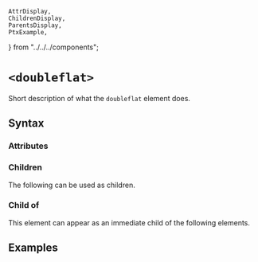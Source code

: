    AttrDisplay,
    ChildrenDisplay,
    ParentsDisplay,
    PtxExample,
} from "../../../components";

# `<doubleflat>`

Short description of what the `doubleflat` element does.

## Syntax

### Attributes

<AttrDisplay name="doubleflat" />

### Children

The following can be used as children.

<ChildrenDisplay name="doubleflat" />

### Child of

This element can appear as an immediate child of the following elements.

<ParentsDisplay name="doubleflat" />

## Examples

    